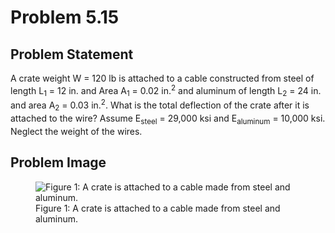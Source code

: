 # Problem 5.15 {.unnumbered}

## Problem Statement
A crate weight W = 120 lb is attached to a cable constructed from steel of length L<sub>1</sub> = 12 in. and Area A<sub>1</sub> = 0.02 in.<sup>2</sup> and aluminum of length L<sub>2</sub> = 24 in. and area A<sub>2</sub> = 0.03 in.<sup>2</sup>. What is the total deflection of the crate after it is attached to the wire? Assume E<sub>steel</sub> = 29,000 ksi and E<sub>aluminum</sub> = 10,000 ksi. Neglect the weight of the wires.

## Problem Image

![Figure 1: A crate is attached to a cable made from steel and aluminum.](images/187.png){fig-alt="Picture with a create attached to cable. The steel part of the cable is L[1] in and the aluminum part of the cable is L[2]. "}
